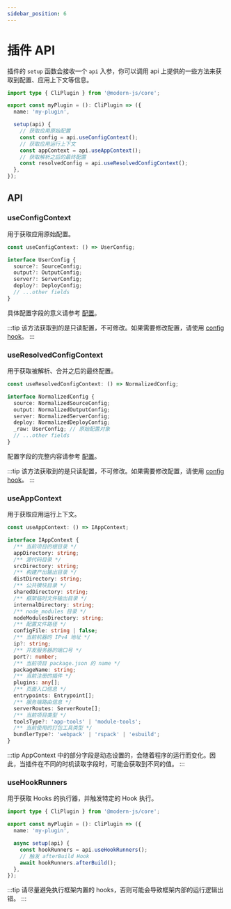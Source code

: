 ```yaml
---
sidebar_position: 6
---
```


# 插件 API

插件的 `setup` 函数会接收一个 `api` 入参，你可以调用 api 上提供的一些方法来获取到配置、应用上下文等信息。

```ts
import type { CliPlugin } from '@modern-js/core';

export const myPlugin = (): CliPlugin => ({
  name: 'my-plugin',

  setup(api) {
    // 获取应用原始配置
    const config = api.useConfigContext();
    // 获取应用运行上下文
    const appContext = api.useAppContext();
    // 获取解析之后的最终配置
    const resolvedConfig = api.useResolvedConfigContext();
  },
});
```

## API

### useConfigContext

用于获取应用原始配置。

```ts
const useConfigContext: () => UserConfig;

interface UserConfig {
  source?: SourceConfig;
  output?: OutputConfig;
  server?: ServerConfig;
  deploy?: DeployConfig;
  // ...other fields
}
```

具体配置字段的意义请参考 [配置](/configure/app/usage)。

:::tip
该方法获取到的是只读配置，不可修改。如果需要修改配置，请使用 [config hook](/plugin/plugin-system/hook-list.html#config)。
:::

### useResolvedConfigContext

用于获取被解析、合并之后的最终配置。

```ts
const useResolvedConfigContext: () => NormalizedConfig;

interface NormalizedConfig {
  source: NormalizedSourceConfig;
  output: NormalizedOutputConfig;
  server: NormalizedServerConfig;
  deploy: NormalizedDeployConfig;
  _raw: UserConfig; // 原始配置对象
  // ...other fields
}
```

配置字段的完整内容请参考 [配置](/configure/app/usage)。

:::tip
该方法获取到的是只读配置，不可修改。如果需要修改配置，请使用 [config hook](/plugin/plugin-system/hook-list.html#config)。
:::

### useAppContext

用于获取应用运行上下文。

```ts
const useAppContext: () => IAppContext;

interface IAppContext {
  /** 当前项目的根目录 */
  appDirectory: string;
  /** 源代码目录 */
  srcDirectory: string;
  /** 构建产出输出目录 */
  distDirectory: string;
  /** 公共模块目录 */
  sharedDirectory: string;
  /** 框架临时文件输出目录 */
  internalDirectory: string;
  /** node_modules 目录 */
  nodeModulesDirectory: string;
  /** 配置文件路径 */
  configFile: string | false;
  /** 当前机器的 IPv4 地址 */
  ip?: string;
  /** 开发服务器的端口号 */
  port?: number;
  /** 当前项目 package.json 的 name */
  packageName: string;
  /** 当前注册的插件 */
  plugins: any[];
  /** 页面入口信息 */
  entrypoints: Entrypoint[];
  /** 服务端路由信息 */
  serverRoutes: ServerRoute[];
  /** 当前项目类型 */
  toolsType?: 'app-tools' | 'module-tools';
  /** 当前使用的打包工具类型 */
  bundlerType?: 'webpack' | 'rspack' | 'esbuild';
}
```

:::tip
AppContext 中的部分字段是动态设置的，会随着程序的运行而变化。因此，当插件在不同的时机读取字段时，可能会获取到不同的值。
:::

### useHookRunners

用于获取 Hooks 的执行器，并触发特定的 Hook 执行。

```ts
import type { CliPlugin } from '@modern-js/core';

export const myPlugin = (): CliPlugin => ({
  name: 'my-plugin',

  async setup(api) {
    const hookRunners = api.useHookRunners();
    // 触发 afterBuild Hook
    await hookRunners.afterBuild();
  },
});
```

:::tip
请尽量避免执行框架内置的 hooks，否则可能会导致框架内部的运行逻辑出错。
:::
